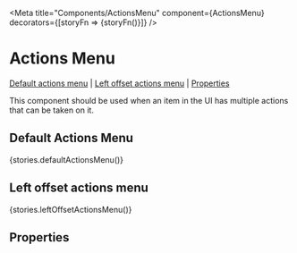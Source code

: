 
<Meta title="Components/ActionsMenu" component={ActionsMenu} decorators={[storyFn => <Box p="20px 20px 80px 20px">{storyFn()}</Box>]} />

# Actions Menu

[Default actions menu](#default-actions-menu) | [Left offset actions menu](#left-offset-actions-menu) | [Properties](#properties)

This component should be used when an item in the UI has multiple actions that can be taken on it.

## Default Actions Menu

<Preview>
  <Story name="defaultActionsMenu">{stories.defaultActionsMenu()}</Story>
</Preview>

## Left offset actions menu

<Preview>
  <Story name="leftOffsetActionsMenu">{stories.leftOffsetActionsMenu()}</Story>
</Preview>

## Properties

<Props of={ActionsMenu} />
